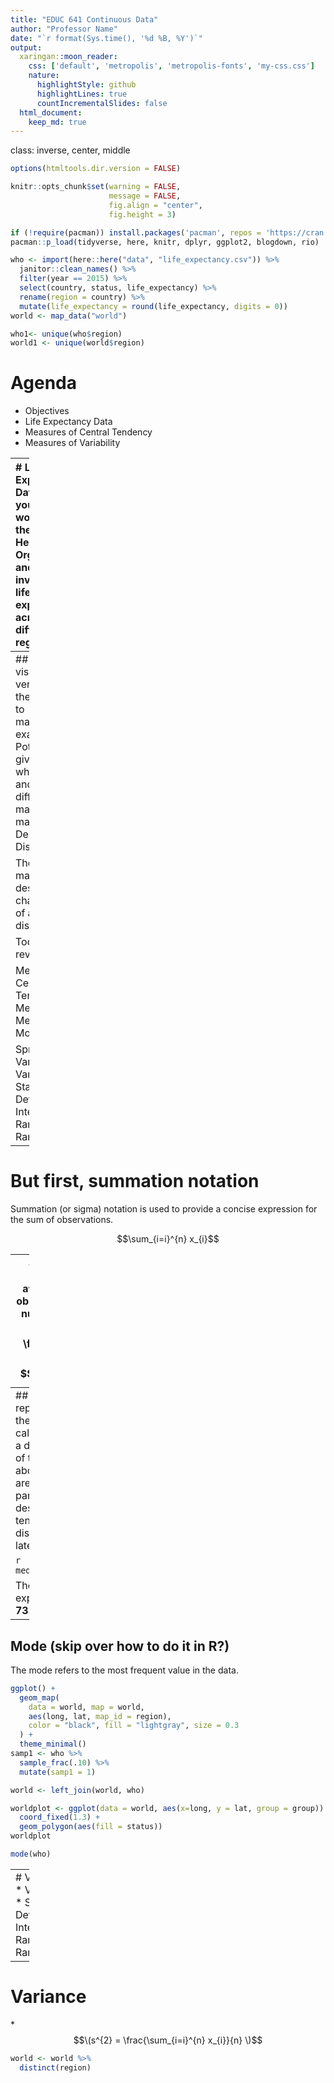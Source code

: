 ```yaml
---
title: "EDUC 641 Continuous Data"
author: "Professor Name"
date: "`r format(Sys.time(), '%d %B, %Y')`"
output:
  xaringan::moon_reader:
    css: ['default', 'metropolis', 'metropolis-fonts', 'my-css.css']
    nature:
      highlightStyle: github
      highlightLines: true
      countIncrementalSlides: false
  html_document:
    keep_md: true
---
```

class: inverse, center, middle

```r
options(htmltools.dir.version = FALSE)

knitr::opts_chunk$set(warning = FALSE,
                      message = FALSE,
                      fig.align = "center",
                      fig.height = 3)

if (!require(pacman)) install.packages('pacman', repos = 'https://cran.rstudio.com')
pacman::p_load(tidyverse, here, knitr, dplyr, ggplot2, blogdown, rio)


```

```r
who <- import(here::here("data", "life_expectancy.csv")) %>% 
  janitor::clean_names() %>% 
  filter(year == 2015) %>% 
  select(country, status, life_expectancy) %>% 
  rename(region = country) %>% 
  mutate(life_expectancy = round(life_expectancy, digits = 0))
world <- map_data("world")

who1<- unique(who$region)
world1 <- unique(world$region)


```

# Agenda
* Objectives
* Life Expectancy Data
* Measures of Central Tendency
* Measures of Variability


---
# Life Expectancy Data
Suppose you are working for the World Health Organization and are investigating life expectancy across different regions. 

.bg-washed-green.b--dark-green.ba.bw2[
Using this dataset, we can ask questions like:
* How does life expectancy compare in developing vs. developed regions?
* What is the relationship between average years of schooling and life expectancy?
]

**But**, before making comparisons between social/economic conditions, we want to start with describing the full dataset, looking at all 183 world regions.

**Our Task:** Describe the distribution of regional life expectancy in 2015.

---
## Start with visualized versions and then proceed to mathematical examples.
## Potentially give examples where mean and median differnences matter/don't matter
# Describing a Distribution

There are many ways to describe the characteristics of a distribution. 

Today we are reviewing:

Measures of Central Tendency
  * Mean
  * Median
  * Mode
  
Spread or Variability
  * Variance
  * Standard Deviation
  * Interquartile Range
  * Range
  
---
# But first, summation notation

Summation (or sigma) notation is used to provide a concise expression for the sum of observations.

$$\sum_{i=i}^{n} x_{i}$$

---
# Central Tendency
## Mean
Represents the average, or the sum of all observations divided by the number of observations
 *$$\mu = \frac{\sum_{i=i}^{n} x_{i}} {n}$$
 $$\sum_{n=1}^{10} n^2$$
 

```r
mean(who$life_expectancy)

```

The average national life expectancy in 2015 was **71.62** years.

```r

sim_data <- data_frame(life_expectancy = rnorm(n = 100000, mean = mean(who$life_expectancy), sd = sd(who$life_expectancy)))

ggplot(sim_data, aes(x = life_expectancy)) +
  geom_density() +
  geom_vline(xintercept = 71.62, color = "red") +
  theme_minimal()

ggplot(who, aes(x = life_expectancy)) +
  geom_histogram() +
  geom_vline(xintercept = 71.62, color = "red") +
  theme_minimal()


```

---
## Median
* The median represents the midpoint of the distribution.
* It is also called the 50th percentile of a distribution, meaning half of the observations are above the median and half are below.
* The median is particularly useful for describing the central tendency of skewed distributions (more on this later).

```r
median(who$life_expectancy)
```

The median national life expectancy in 2015 was **73.9** years.
---
## Mode (skip over how to do it in R?)
The mode refers to the most frequent value in the data. 
```r
ggplot() +
  geom_map(
    data = world, map = world,
    aes(long, lat, map_id = region),
    color = "black", fill = "lightgray", size = 0.3
  ) +
  theme_minimal()
samp1 <- who %>% 
  sample_frac(.10) %>% 
  mutate(samp1 = 1)

world <- left_join(world, who)

worldplot <- ggplot(data = world, aes(x=long, y = lat, group = group)) + 
  coord_fixed(1.3) + 
  geom_polygon(aes(fill = status))
worldplot

mode(who)
```

---
# Variability
* Variance
* Standard Deviation
* Interquartile Range
* Range

---
# Variance

 *$$\(s^{2} = \frac{\sum_{i=i}^{n} x_{i}}{n} \)$$

```r
world <- world %>% 
  distinct(region)


```

